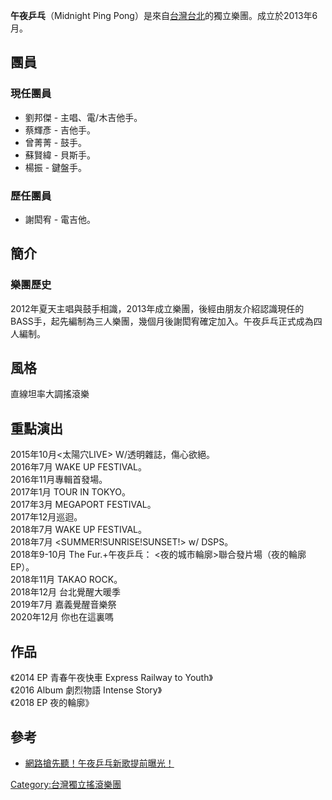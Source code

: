 {{Unreferenced|time=2020-10-03T01:07:17+00:00}}
{{noteTA
|T=午夜乒乓
|1=午夜乒乓
}}
{{藝人
| 姓名 = 午夜乒乓
| 類型 = 組合
| 圖片 =
| 英文名 = Midnight Ping Pong
| 國籍 = {{ROC}} 
| 音樂類型 = 搖滾樂
| 活躍年代 = 
| 唱片公司 = 獨立發行
| 網站 = https://www.facebook.com/midnightpingpong/
| 現任成員 = 劉邦傑（主唱/吉他）<br />蔡輝彥（吉他）<br />蘇賢緯（貝斯）<br />曾菁菁（鼓）
}}

'''午夜乒乓'''（Midnight Ping Pong）是來自[[台灣|台灣]][[台北|台北]]的獨立樂團。成立於2013年6月。

== 團員 ==
=== 現任團員 ===
* 劉邦傑 - 主唱、電/木吉他手。
* 蔡輝彥 - 吉他手。
* 曾菁菁 - 鼓手。
* 蘇賢緯 - 貝斯手。
* 楊振   - 鍵盤手。

=== 歷任團員 ===
* 謝閎宥 - 電吉他。

== 簡介 ==
=== 樂團歷史 ===
2012年夏天主唱與鼓手相識，2013年成立樂團，後經由朋友介紹認識現任的BASS手，起先編制為三人樂團，幾個月後謝閎宥確定加入。午夜乒乓正式成為四人編制。

== 風格 ==
直線坦率大調搖滾樂

== 重點演出 ==
2015年10月<太陽穴LIVE> W/透明雜誌，傷心欲絕。<br>  
2016年7月 WAKE UP FESTIVAL。<br>  
2016年11月專輯首發場。<br> 
2017年1月 <START TRIP TRIP> TOUR IN TOKYO。<br> 
2017年3月 MEGAPORT FESTIVAL。<br> 
2017年12月<LOUDER THAN YOU THINK>巡迴。<br>
2018年7月 WAKE UP FESTIVAL。<br>
2018年7月 <SUMMER!SUNRISE!SUNSET!> w/ DSPS。<br>
2018年9-10月 The Fur.+午夜乒乓：
<夜的城市輪廓>聯合發片場（夜的輪廓EP）。<br>
2018年11月 TAKAO ROCK。<br>
2018年12月 台北覺醒大暖季 <br>
2019年7月 嘉義覺醒音樂祭 <br>
2020年12月 你也在這裏嗎

== 作品 ==
《2014 EP 青春午夜快車 Express Railway to Youth》<br> 
《2016 Album 劇烈物語 Intense Story》<br>
《2018 EP 夜的輪廓》<br>

== 參考 ==
*[https://web.archive.org/web/20160806000758/https://yahoo.streetvoice.com/post/11863/ 網路搶先聽！午夜乒乓新歌提前曝光！]

[[Category:台灣獨立搖滾樂團|Category:台灣獨立搖滾樂團]]